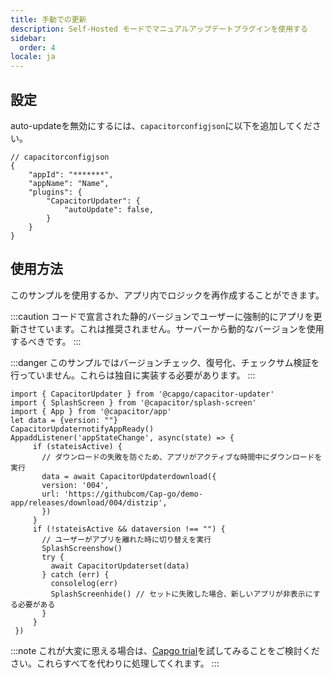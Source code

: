 ```yaml
---
title: 手動での更新
description: Self-Hosted モードでマニュアルアップデートプラグインを使用する
sidebar:
  order: 4
locale: ja
---
```


## 設定

auto-updateを無効にするには、``capacitorconfigjson``に以下を追加してください。
```tsx
// capacitorconfigjson
{
	"appId": "*******",
	"appName": "Name",
	"plugins": {
		"CapacitorUpdater": {
			"autoUpdate": false,
		}
	}
}
```

## 使用方法

このサンプルを使用するか、アプリ内でロジックを再作成することができます。

:::caution
コードで宣言された静的バージョンでユーザーに強制的にアプリを更新させています。これは推奨されません。サーバーから動的なバージョンを使用するべきです。
:::

:::danger
このサンプルではバージョンチェック、復号化、チェックサム検証を行っていません。これらは独自に実装する必要があります。
:::

```tsx
import { CapacitorUpdater } from '@capgo/capacitor-updater'
import { SplashScreen } from '@capacitor/splash-screen'
import { App } from '@capacitor/app'
let data = {version: ""}
CapacitorUpdaternotifyAppReady()
AppaddListener('appStateChange', async(state) => {
     if (stateisActive) {
       // ダウンロードの失敗を防ぐため、アプリがアクティブな時間中にダウンロードを実行
       data = await CapacitorUpdaterdownload({
       version: '004',
       url: 'https://githubcom/Cap-go/demo-app/releases/download/004/distzip',
       })
     }
     if (!stateisActive && dataversion !== "") {
       // ユーザーがアプリを離れた時に切り替えを実行
       SplashScreenshow()
       try {
         await CapacitorUpdaterset(data)
       } catch (err) {
         consolelog(err)
         SplashScreenhide() // セットに失敗した場合、新しいアプリが非表示にする必要がある
       }
     }
 })
```

:::note
これが大変に思える場合は、[Capgo trial](https://capgoapp/register/)を試してみることをご検討ください。これらすべてを代わりに処理してくれます。
:::